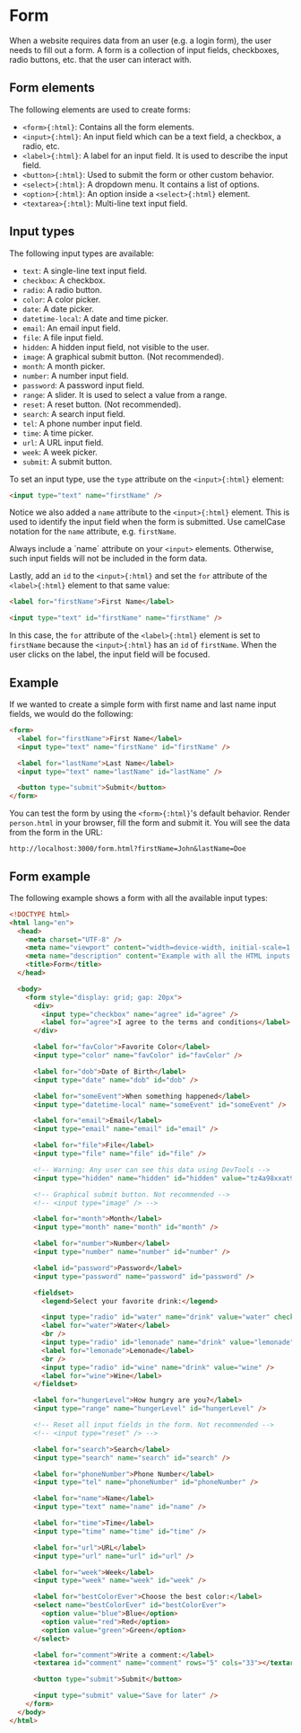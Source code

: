 
# Form

When a website requires data from an user (e.g. a login form), the user needs to fill out a form. A form is a collection of input fields, checkboxes, radio buttons, etc. that the user can interact with.

## Form elements

The following elements are used to create forms:

- `<form>{:html}`: Contains all the form elements.
- `<input>{:html}`: An input field which can be a text field, a checkbox, a radio, etc.
- `<label>{:html}`: A label for an input field. It is used to describe the input field.
- `<button>{:html}`: Used to submit the form or other custom behavior.
- `<select>{:html}`: A dropdown menu. It contains a list of options.
- `<option>{:html}`: An option inside a `<select>{:html}` element.
- `<textarea>{:html}`: Multi-line text input field.

## Input types

The following input types are available:

- `text`: A single-line text input field.
- `checkbox`: A checkbox.
- `radio`: A radio button.
- `color`: A color picker.
- `date`: A date picker.
- `datetime-local`: A date and time picker.
- `email`: An email input field.
- `file`: A file input field.
- `hidden`: A hidden input field, not visible to the user.
- `image`: A graphical submit button. (Not recommended).
- `month`: A month picker.
- `number`: A number input field.
- `password`: A password input field.
- `range`: A slider. It is used to select a value from a range.
- `reset`: A reset button. (Not recommended).
- `search`: A search input field.
- `tel`: A phone number input field.
- `time`: A time picker.
- `url`: A URL input field.
- `week`: A week picker.
- `submit`: A submit button.

To set an input type, use the `type` attribute on the `<input>{:html}` element:

```html copy
<input type="text" name="firstName" />
```

Notice we also added a `name` attribute to the `<input>{:html}` element. This is used to identify the input field when the form is submitted. Use camelCase notation for the `name` attribute, e.g. `firstName`.

<Callout type="warning" emoji="⚠️">
  Always include a `name` attribute on your <code>&lt;input&gt;</code> elements. Otherwise, such
  input fields will not be included in the form data.
</Callout>

Lastly, add an `id` to the `<input>{:html}` and set the `for` attribute of the `<label>{:html}` element to that same value:

```html copy
<label for="firstName">First Name</label>

<input type="text" id="firstName" name="firstName" />
```

In this case, the `for` attribute of the `<label>{:html}` element is set to `firstName` because the `<input>{:html}` has an `id` of `firstName`. When the user clicks on the label, the input field will be focused.

## Example

If we wanted to create a simple form with first name and last name input fields, we would do the following:

```html filename="person.html" copy
<form>
  <label for="firstName">First Name</label>
  <input type="text" name="firstName" id="firstName" />

  <label for="lastName">Last Name</label>
  <input type="text" name="lastName" id="lastName" />

  <button type="submit">Submit</button>
</form>
```

You can test the form by using the `<form>{:html}`'s default behavior. Render `person.html` in your browser, fill the form and submit it. You will see the data from the form in the URL:

```
http://localhost:3000/form.html?firstName=John&lastName=Doe
```

## Form example

The following example shows a form with all the available input types:

```html showLineNumbers filename="form.html" copy
<!DOCTYPE html>
<html lang="en">
  <head>
    <meta charset="UTF-8" />
    <meta name="viewport" content="width=device-width, initial-scale=1.0" />
    <meta name="description" content="Example with all the HTML inputs." />
    <title>Form</title>
  </head>

  <body>
    <form style="display: grid; gap: 20px">
      <div>
        <input type="checkbox" name="agree" id="agree" />
        <label for="agree">I agree to the terms and conditions</label>
      </div>

      <label for="favColor">Favorite Color</label>
      <input type="color" name="favColor" id="favColor" />

      <label for="dob">Date of Birth</label>
      <input type="date" name="dob" id="dob" />

      <label for="someEvent">When something happened</label>
      <input type="datetime-local" name="someEvent" id="someEvent" />

      <label for="email">Email</label>
      <input type="email" name="email" id="email" />

      <label for="file">File</label>
      <input type="file" name="file" id="file" />

      <!-- Warning: Any user can see this data using DevTools -->
      <input type="hidden" name="hidden" id="hidden" value="tz4a98xxat96iws9zmbrgj3a" />

      <!-- Graphical submit button. Not recommended -->
      <!-- <input type="image" /> -->

      <label for="month">Month</label>
      <input type="month" name="month" id="month" />

      <label for="number">Number</label>
      <input type="number" name="number" id="number" />

      <label id="password">Password</label>
      <input type="password" name="password" id="password" />

      <fieldset>
        <legend>Select your favorite drink:</legend>

        <input type="radio" id="water" name="drink" value="water" checked />
        <label for="water">Water</label>
        <br />
        <input type="radio" id="lemonade" name="drink" value="lemonade" />
        <label for="lemonade">Lemonade</label>
        <br />
        <input type="radio" id="wine" name="drink" value="wine" />
        <label for="wine">Wine</label>
      </fieldset>

      <label for="hungerLevel">How hungry are you?</label>
      <input type="range" name="hungerLevel" id="hungerLevel" />

      <!-- Reset all input fields in the form. Not recommended -->
      <!-- <input type="reset" /> -->

      <label for="search">Search</label>
      <input type="search" name="search" id="search" />

      <label for="phoneNumber">Phone Number</label>
      <input type="tel" name="phoneNumber" id="phoneNumber" />

      <label for="name">Name</label>
      <input type="text" name="name" id="name" />

      <label for="time">Time</label>
      <input type="time" name="time" id="time" />

      <label for="url">URL</label>
      <input type="url" name="url" id="url" />

      <label for="week">Week</label>
      <input type="week" name="week" id="week" />

      <label for="bestColorEver">Choose the best color:</label>
      <select name="bestColorEver" id="bestColorEver">
        <option value="blue">Blue</option>
        <option value="red">Red</option>
        <option value="green">Green</option>
      </select>

      <label for="comment">Write a comment:</label>
      <textarea id="comment" name="comment" rows="5" cols="33"></textarea>

      <button type="submit">Submit</button>

      <input type="submit" value="Save for later" />
    </form>
  </body>
</html>
```
